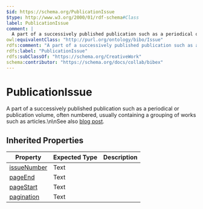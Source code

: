 ```yaml
---
$id: https://schema.org/PublicationIssue
$type: http://www.w3.org/2000/01/rdf-schema#Class
label: PublicationIssue
comment: |
  A part of a successively published publication such as a periodical or publication volume, often numbered, usually containing a grouping of works such as articles.\n\nSee also [blog post](https://blog-schema.org/2014/09/02/schema-org-support-for-bibliographic-relationships-and-periodicals/).
owl:equivalentClass: "http://purl.org/ontology/bibo/Issue"
rdfs:comment: "A part of a successively published publication such as a periodical or publication volume, often numbered, usually containing a grouping of works such as articles.\\n\\nSee also [blog post](https://blog-schema.org/2014/09/02/schema-org-support-for-bibliographic-relationships-and-periodicals/)."
rdfs:label: "PublicationIssue"
rdfs:subClassOf: "https://schema.org/CreativeWork"
schema:contributor: "https://schema.org/docs/collab/bibex"
---
```


# PublicationIssue

A part of a successively published publication such as a periodical or publication volume, often numbered, usually containing a grouping of works such as articles.\n\nSee also [blog post](https://blog-schema.org/2014/09/02/schema-org-support-for-bibliographic-relationships-and-periodicals/).

## Inherited Properties

| Property | Expected Type | Description |
| --- | --- | --- |
| [issueNumber](https://schema.org/issueNumber) | Text |  |
| [pageEnd](https://schema.org/pageEnd) | Text |  |
| [pageStart](https://schema.org/pageStart) | Text |  |
| [pagination](https://schema.org/pagination) | Text |  |
